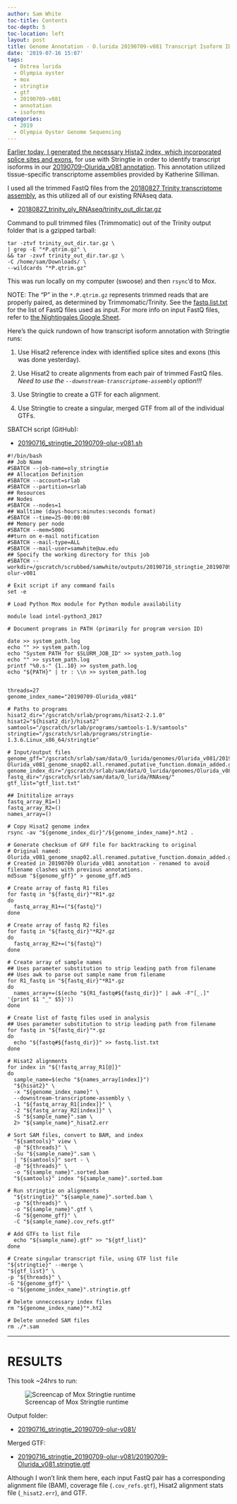```yaml
---
author: Sam White
toc-title: Contents
toc-depth: 5
toc-location: left
layout: post
title: Genome Annotation - O.lurida 20190709-v081 Transcript Isoform ID with Stringtie on Mox
date: '2019-07-16 15:07'
tags:
  - Ostrea lurida
  - Olympia oyster
  - mox
  - stringtie
  - gtf
  - 20190709-v081
  - annotation
  - isoforms
categories:
  - 2019
  - Olympia Oyster Genome Sequencing
---
```

[Earlier today, I generated the necessary Hista2 index, which incorporated splice sites and exons](https://robertslab.github.io/sams-notebook/posts/2019/2019-07-16-Genome-Annotation-O.lurida-20190709-v081-Hisat2-Transcript-Isoform-Index/), for use with Stringtie in order to identify transcript isoforms in our [20190709-Olurida_v081 annotation](https://robertslab.github.io/sams-notebook/2019/07/09/Genome-Annotation-Olurida_v081-with-MAKER-and-Tissue-specific-Transcriptomes-on-Mox/). This annotation utilized tissue-specific transcriptome assemblies provided by Katherine Silliman.

I used all the trimmed FastQ files from the [20180827 Trinity transcriptome assembly](https://robertslab.github.io/sams-notebook/posts/2018/2018-09-19-transcriptome-assembly-olympia-oyster-rnaseq-data-with-trinity/), as this utilized all of our existing RNAseq data.

- [20180827_trinity_oly_RNAseq/trinity_out_dir.tar.gz](https://owl.fish.washington.edu/Athaliana/20180827_trinity_oly_RNAseq/trinity_out_dir.tar.gz)

Command to pull trimmed files (Trimmomatic) out of the Trinity output folder that is a gzipped tarball:

```shell
tar -ztvf trinity_out_dir.tar.gz \
| grep -E "*P.qtrim.gz" \
&& tar -zxvf trinity_out_dir.tar.gz \
-C /home/sam/Downloads/ \
--wildcards "*P.qtrim.gz"
```

This was run locally on my computer (swoose) and then `rsync`'d to Mox.

NOTE: The "P" in the `*.P.qtrim.gz` represents trimmed reads that are properly paired, as determined by Trimmomatic/Trinity. See the [fastq.list.txt](https://gannet.fish.washington.edu/Atumefaciens/20190625_stringtie_oly_v081/fastq.list.txt) for the list of FastQ files used as input. For more info on input FastQ files, refer to [the Nightingales Google Sheet](http://b.link/nightingales).


Here's the quick rundown of how transcript isoform annotation with Stringtie runs:

1. Use Hisat2 reference index with identified splice sites and exons (this was done yesterday).

2. Use Hisat2 to create alignments from each pair of trimmed FastQ files. _Need to use the `--downstream-transcriptome-assembly` option!!!_

3. Use Stringtie to create a GTF for each alignment.

4. Use Stringtie to create a singular, merged GTF from all of the individual GTFs.


SBATCH script (GitHub):

- [20190716_stringtie_20190709-olur-v081.sh](https://github.com/RobertsLab/sams-notebook/blob/master/sbatch_scripts/20190716_stringtie_20190709-olur-v081.sh)

```shell
#!/bin/bash
## Job Name
#SBATCH --job-name=oly_stringtie
## Allocation Definition
#SBATCH --account=srlab
#SBATCH --partition=srlab
## Resources
## Nodes
#SBATCH --nodes=1
## Walltime (days-hours:minutes:seconds format)
#SBATCH --time=25-00:00:00
## Memory per node
#SBATCH --mem=500G
##turn on e-mail notification
#SBATCH --mail-type=ALL
#SBATCH --mail-user=samwhite@uw.edu
## Specify the working directory for this job
#SBATCH --workdir=/gscratch/scrubbed/samwhite/outputs/20190716_stringtie_20190709-olur-v081

# Exit script if any command fails
set -e

# Load Python Mox module for Python module availability

module load intel-python3_2017

# Document programs in PATH (primarily for program version ID)

date >> system_path.log
echo "" >> system_path.log
echo "System PATH for $SLURM_JOB_ID" >> system_path.log
echo "" >> system_path.log
printf "%0.s-" {1..10} >> system_path.log
echo "${PATH}" | tr : \\n >> system_path.log


threads=27
genome_index_name="20190709-Olurida_v081"

# Paths to programs
hisat2_dir="/gscratch/srlab/programs/hisat2-2.1.0"
hisat2="${hisat2_dir}/hisat2"
samtools="/gscratch/srlab/programs/samtools-1.9/samtools"
stringtie="/gscratch/srlab/programs/stringtie-1.3.6.Linux_x86_64/stringtie"

# Input/output files
genome_gff="/gscratch/srlab/sam/data/O_lurida/genomes/Olurida_v081/20190709-Olurida_v081_genome_snap02.all.renamed.putative_function.domain_added.gff"
genome_index_dir="/gscratch/srlab/sam/data/O_lurida/genomes/Olurida_v081"
fastq_dir="/gscratch/srlab/sam/data/O_lurida/RNAseq/"
gtf_list="gtf_list.txt"

## Inititalize arrays
fastq_array_R1=()
fastq_array_R2=()
names_array=()

# Copy Hisat2 genome index
rsync -av "${genome_index_dir}"/${genome_index_name}*.ht2 .

# Generate checksum of GFF file for backtracking to original
# Original named: Olurida_v081_genome_snap02.all.renamed.putative_function.domain_added.gff
# Created in 20190709 Olurida_v081 annotation - renamed to avoid filename clashes with previous annotations.
md5sum "${genome_gff}" > genome_gff.md5

# Create array of fastq R1 files
for fastq in "${fastq_dir}"*R1*.gz
do
  fastq_array_R1+=("${fastq}")
done

# Create array of fastq R2 files
for fastq in "${fastq_dir}"*R2*.gz
do
  fastq_array_R2+=("${fastq}")
done

# Create array of sample names
## Uses parameter substitution to strip leading path from filename
## Uses awk to parse out sample name from filename
for R1_fastq in "${fastq_dir}"*R1*.gz
do
  names_array+=($(echo "${R1_fastq#${fastq_dir}}" | awk -F"[_.]" '{print $1 "_" $5}'))
done

# Create list of fastq files used in analysis
## Uses parameter substitution to strip leading path from filename
for fastq in "${fastq_dir}"*.gz
do
  echo "${fastq#${fastq_dir}}" >> fastq.list.txt
done

# Hisat2 alignments
for index in "${!fastq_array_R1[@]}"
do
  sample_name=$(echo "${names_array[index]}")
  "${hisat2}" \
  -x "${genome_index_name}" \
  --downstream-transcriptome-assembly \
  -1 "${fastq_array_R1[index]}" \
  -2 "${fastq_array_R2[index]}" \
  -S "${sample_name}".sam \
  2> "${sample_name}"_hisat2.err

# Sort SAM files, convert to BAM, and index
  "${samtools}" view \
  -@ "${threads}" \
  -Su "${sample_name}".sam \
  | "${samtools}" sort - \
  -@ "${threads}" \
  -o "${sample_name}".sorted.bam
  "${samtools}" index "${sample_name}".sorted.bam

# Run stringtie on alignments
  "${stringtie}" "${sample_name}".sorted.bam \
  -p "${threads}" \
  -o "${sample_name}".gtf \
  -G "${genome_gff}" \
  -C "${sample_name}.cov_refs.gtf"

# Add GTFs to list file
  echo "${sample_name}.gtf" >> "${gtf_list}"
done

# Create singular transcript file, using GTF list file
"${stringtie}" --merge \
"${gtf_list}" \
-p "${threads}" \
-G "${genome_gff}" \
-o "${genome_index_name}".stringtie.gtf

# Delete unneccessary index files
rm "${genome_index_name}"*.ht2

# Delete unneded SAM files
rm ./*.sam
```

---

# RESULTS

This took ~24hrs to run:

![Screencap of Mox Stringtie runtime](https://github.com/RobertsLab/sams-notebook/blob/master/images/screencaps/20190716_stringtie_olur_v081_runtime.png?raw=true)

Output folder:

- [20190716_stringtie_20190709-olur-v081/](https://gannet.fish.washington.edu/Atumefaciens/20190716_stringtie_20190709-olur-v081/)

Merged GTF:

- [20190716_stringtie_20190709-olur-v081/20190709-Olurida_v081.stringtie.gtf](https://gannet.fish.washington.edu/Atumefaciens/20190716_stringtie_20190709-olur-v081/20190709-Olurida_v081.stringtie.gtf)

Although I won't link them here, each input FastQ pair has a corresponding alignment file (BAM), coverage file (`.cov_refs.gtf`), Hisat2 alignment stats file (`_hisat2.err`), and GTF.

